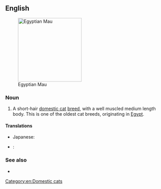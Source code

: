 ==English==
[[File:Mauegytiensmoke.jpg|thumb|right|200px|Egyptian Mau]]

===Noun===
{{en-noun|sg=[[Egyptian]] [[Mau]]}}

# A short-hair [[domestic cat]] [[breed]], with a well muscled medium length body. This is one of the oldest cat breeds, originating in [[Egypt]].

====Translations====
{{trans-top|Egyptian Mau}}
* Japanese: {{t|ja|エジプシャンマウ |sc=Jpan|tr=[[Ejipushan Mau]]}}
{{trans-mid}}
{{trans-bottom}}

{{checktrans-top}}
* {{ttbc|it}}: {{t|it|gatto Egyptian Mau|m}}
{{trans-mid}}
{{trans-bottom}}

===See also===
* {{pedia}}
{{commonscat|Egyptian Mau}}

[[Category:en:Domestic cats]]